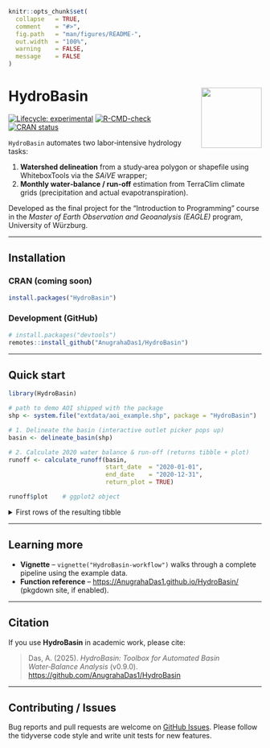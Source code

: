 
<!-- README.md is generated from README.Rmd. Run `devtools::build_readme()` after edits. -->

```r
knitr::opts_chunk$set(
  collapse   = TRUE,
  comment    = "#>",
  fig.path   = "man/figures/README-",
  out.width  = "100%",
  warning    = FALSE,
  message    = FALSE
)
```

# HydroBasin <img src="man/figures/logo.png" align="right" height="120" />

<!-- badges: start -->
[![Lifecycle: experimental](https://img.shields.io/badge/lifecycle-experimental-orange.svg)](https://lifecycle.r-lib.org/articles/stages.html)
[![R-CMD-check](https://github.com/AnugrahaDas1/HydroBasin/actions/workflows/R-CMD-check.yaml/badge.svg)](https://github.com/AnugrahaDas1/HydroBasin/actions/workflows/R-CMD-check.yaml)
[![CRAN status](https://www.r-pkg.org/badges/version/HydroBasin)](https://CRAN.R-project.org/package=HydroBasin)
<!-- badges: end -->

`HydroBasin` automates two labor‑intensive hydrology tasks:

1. **Watershed delineation** from a study‑area polygon or shapefile using
   WhiteboxTools via the *SAiVE* wrapper;
2. **Monthly water‑balance / run‑off** estimation from TerraClim climate grids
   (precipitation and actual evapotranspiration).

Developed as the final project for the “Introduction to Programming” course in
the *Master of Earth Observation and Geoanalysis (EAGLE)* program,
University of Würzburg.

---

## Installation

### CRAN (coming soon)
```r
install.packages("HydroBasin")
```

### Development (GitHub)
```r
# install.packages("devtools")
remotes::install_github("AnugrahaDas1/HydroBasin")
```

---

## Quick start

```r
library(HydroBasin)

# path to demo AOI shipped with the package
shp <- system.file("extdata/aoi_example.shp", package = "HydroBasin")

# 1. Delineate the basin (interactive outlet picker pops up)
basin <- delineate_basin(shp)

# 2. Calculate 2020 water balance & run‑off (returns tibble + plot)
runoff <- calculate_runoff(basin,
                           start_date  = "2020-01-01",
                           end_date    = "2020-12-31",
                           return_plot = TRUE)

runoff$plot    # ggplot2 object
```

<details>
<summary>First rows of the resulting tibble</summary>

```r
if (interactive()) {
  library(HydroBasin)
  shp <- system.file("extdata/aoi_example.shp", package = "HydroBasin")
  basin <- delineate_basin(shp, quiet = TRUE, out_dir = tempdir())
  tbl <- calculate_runoff(basin, "2020-01-01", "2020-02-28", quiet = TRUE)
  print(head(tbl))
}
```

</details>

---

## Learning more

* **Vignette** – `vignette("HydroBasin-workflow")` walks through a complete
  pipeline using the example data.
* **Function reference** – <https://AnugrahaDas1.github.io/HydroBasin/>
  (pkgdown site, if enabled).

---

## Citation

If you use **HydroBasin** in academic work, please cite:

> Das, A. (2025). *HydroBasin: Toolbox for Automated Basin Water‑Balance
> Analysis* (v0.9.0). <https://github.com/AnugrahaDas1/HydroBasin>

---

## Contributing / Issues

Bug reports and pull requests are welcome on
[GitHub Issues](https://github.com/AnugrahaDas1/HydroBasin/issues).
Please follow the tidyverse code style and write unit tests for new features.

